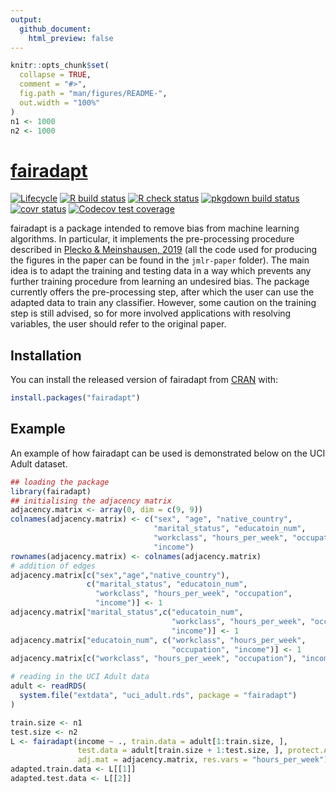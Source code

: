 ```yaml
---
output:
  github_document:
    html_preview: false
---
```


<!-- README.md is generated from README.Rmd. Please edit that file -->

```r
knitr::opts_chunk$set(
  collapse = TRUE,
  comment = "#>",
  fig.path = "man/figures/README-",
  out.width = "100%"
)
n1 <- 1000
n2 <- 1000
```

# [fairadapt](https://dplecko.github.io/fairadapt/)

<!-- badges: start -->
[![Lifecycle](https://img.shields.io/badge/lifecycle-stable-brightgreen.svg)](https://lifecycle.r-lib.org/articles/stages.html#stable)
[![R build status](https://github.com/dplecko/fairadapt/workflows/build/badge.svg)](https://github.com/dplecko/fairadapt/actions?query=workflow%3Abuild)
[![R check status](https://github.com/dplecko/fairadapt/workflows/check/badge.svg)](https://github.com/dplecko/fairadapt/actions?query=workflow%3Acheck)
[![pkgdown build status](https://github.com/dplecko/fairadapt/workflows/pkgdown/badge.svg)](https://github.com/dplecko/fairadapt/actions?query=workflow%3Apkgdown)
[![covr status](https://github.com/dplecko/fairadapt/workflows/coverage/badge.svg)](https://github.com/dplecko/fairadapt/actions?query=workflow%3Acoverage)
[![Codecov test coverage](https://codecov.io/gh/dplecko/fairadapt/branch/master/graph/badge.svg?token=8A0EL5N4RE)](https://codecov.io/gh/dplecko/fairadapt)
<!-- badges: end -->

fairadapt is a package intended to remove bias from machine learning algorithms. In particular, it implements the pre-processing procedure described in [Plecko & Meinshausen, 2019](https://arxiv.org/abs/1911.06685) (all the code used for producing the figures in the paper can be found in the `jmlr-paper` folder). The main idea is to adapt the training and testing data in a way which prevents any further training procedure from learning an undesired bias. The package currently offers the pre-processing step, after which the user can use the adapted data to train any classifier. However, some caution on the training step is still advised, so for more involved applications with resolving variables, the user should refer to the original paper.

## Installation

You can install the released version of fairadapt from [CRAN](https://CRAN.R-project.org) with:

```r
install.packages("fairadapt")
```

## Example

An example of how fairadapt can be used is demonstrated below on the UCI Adult dataset.

```r
## loading the package
library(fairadapt)
## initialising the adjacency matrix
adjacency.matrix <- array(0, dim = c(9, 9))
colnames(adjacency.matrix) <- c("sex", "age", "native_country",
                                "marital_status", "educatoin_num",
                                "workclass", "hours_per_week", "occupation",
                                "income")
rownames(adjacency.matrix) <- colnames(adjacency.matrix)
# addition of edges
adjacency.matrix[c("sex","age","native_country"),
                 c("marital_status", "educatoin_num",
                   "workclass", "hours_per_week", "occupation",
                   "income")] <- 1
adjacency.matrix["marital_status",c("educatoin_num",
                                    "workclass", "hours_per_week", "occupation",
                                    "income")] <- 1
adjacency.matrix["educatoin_num", c("workclass", "hours_per_week",
                                    "occupation", "income")] <- 1
adjacency.matrix[c("workclass", "hours_per_week", "occupation"), "income"] <- 1

# reading in the UCI Adult data
adult <- readRDS(
  system.file("extdata", "uci_adult.rds", package = "fairadapt")
)

train.size <- n1
test.size <- n2
L <- fairadapt(income ~ ., train.data = adult[1:train.size, ],
               test.data = adult[train.size + 1:test.size, ], protect.A = "sex",
               adj.mat = adjacency.matrix, res.vars = "hours_per_week")
adapted.train.data <- L[[1]]
adapted.test.data <- L[[2]]
```
